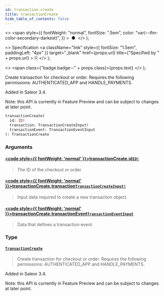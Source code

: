 ```yaml
---
id: transaction-create
title: transactionCreate
hide_table_of_contents: false
---
```


  <>
    <span
      style={{
        fontWeight: "normal",
        fontSize: ".5em",
        color: "var(--ifm-color-secondary-darkest)",
      }}
    >
      &nbsp;●&nbsp;
    </span>
  </>
);

  <>
    Specification
    <a
      className="link"
      style={{ fontSize: "1.5em", paddingLeft: "4px" }}
      target="\_blank"
      href={props.url}
      title={"Specified by " + props.url}
    >
      ⎘
    </a>
  </>
);

  <>
    <span class={"badge badge--" + props.class}>{props.text}</span>
  </>
);

Create transaction for checkout or order. Requires the following permissions: AUTHENTICATED_APP and HANDLE_PAYMENTS.

Added in Saleor 3.4.

Note: this API is currently in Feature Preview and can be subject to changes at later point.

```graphql
transactionCreate(
  id: ID!
  transaction: TransactionCreateInput!
  transactionEvent: TransactionEventInput
): TransactionCreate
```

### Arguments

#### [<code style={{ fontWeight: 'normal' }}>transactionCreate.<b>id</b></code>](#)<Bullet />[`ID!`](../../api-reference/scalars/id) <Badge class="secondary" text="non-null"/> <Badge class="secondary" text="scalar"/>

> The ID of the checkout or order.

#### [<code style={{ fontWeight: 'normal' }}>transactionCreate.<b>transaction</b></code>](#)<Bullet />[`TransactionCreateInput!`](../../api-reference/inputs/transaction-create-input) <Badge class="secondary" text="non-null"/> <Badge class="secondary" text="input"/>

> Input data required to create a new transaction object.

#### [<code style={{ fontWeight: 'normal' }}>transactionCreate.<b>transactionEvent</b></code>](#)<Bullet />[`TransactionEventInput`](../../api-reference/inputs/transaction-event-input) <Badge class="secondary" text="input"/>

> Data that defines a transaction event.

### Type

#### [`TransactionCreate`](../../api-reference/objects/transaction-create) <Badge class="secondary" text="object"/>

> Create transaction for checkout or order. Requires the following permissions: AUTHENTICATED_APP and HANDLE_PAYMENTS.

Added in Saleor 3.4.

Note: this API is currently in Feature Preview and can be subject to changes at later point.

>

